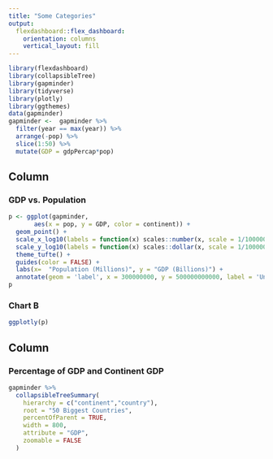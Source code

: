 ---
title: "Some Categories"
output: 
  flexdashboard::flex_dashboard:
    orientation: columns
    vertical_layout: fill
---

```{r setup, include=FALSE}
library(flexdashboard)
library(collapsibleTree)
library(gapminder)
library(tidyverse)
library(plotly)
library(ggthemes)
data(gapminder)
gapminder <-  gapminder %>%
  filter(year == max(year)) %>%
  arrange(-pop) %>%
  slice(1:50) %>%
  mutate(GDP = gdpPercap*pop)
```

Column {data-width=450}
-----------------------------------------------------------------------

### GDP vs. Population

```{r}
p <- ggplot(gapminder, 
       aes(x = pop, y = GDP, color = continent)) + 
  geom_point() + 
  scale_x_log10(labels = function(x) scales::number(x, scale = 1/1000000)) + 
  scale_y_log10(labels = function(x) scales::dollar(x, scale = 1/1000000000, accuracy = 1)) + 
  theme_tufte() + 
  guides(color = FALSE) + 
  labs(x=  "Population (Millions)", y = "GDP (Billions)") +
  annotate(geom = 'label', x = 300000000, y = 500000000000, label = 'Unsurprisingly, bigger\ncountries have bigger GDPs', hjust= 0, vjust = 0)
p
```

### Chart B

```{r}
ggplotly(p)
```

Column {data-width=550}
-----------------------------------------------------------------------

### Percentage of GDP and Continent GDP

```{r}
gapminder %>%
  collapsibleTreeSummary(
    hierarchy = c("continent","country"),
    root = "50 Biggest Countries",
    percentOfParent = TRUE,
    width = 800,
    attribute = "GDP",
    zoomable = FALSE
  )
```


